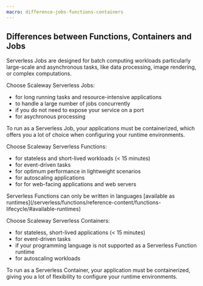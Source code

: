 ```yaml
---
macro: difference-jobs-functions-containers
---
```


<Lightbox src="serverless-decision-tree.webp" alt="" />

## Differences between Functions, Containers and Jobs

Serverless Jobs are designed for batch computing workloads particularly large-scale and asynchronous tasks, like data processing, image rendering, or complex computations.

Choose Scaleway Serverless Jobs:

- for long running tasks and resource-intensive applications
- to handle a large number of jobs concurrently
- if you do not need to expose your service on a port
- for asychronous processing

<Message type="note">
  To run as a Serverless Job, your applications must be containerized, which offers you a lot of choice when configuring your runtime environments.
</Message>

Choose Scaleway Serverless Functions:

- for stateless and short-lived workloads (< 15 minutes)
- for event-driven tasks
- for optimum performance in lightweight scenarios
- for autoscaling applications
- for for web-facing applications and web servers

<Message type="note">
  Serverless Functions can only be written in languages [available as runtimes](/serverless/functions/reference-content/functions-lifecycle/#available-runtimes)
</Message>

Choose Scaleway Serverless Containers:

- for stateless, short-lived applications (< 15 minutes)
- for event-driven tasks
- if your programming language is not supported as a Serverless Function runtime
- for autoscaling workloads

<Message type="note">
  To run as a Serverless Container, your application must be containerized, giving you a lot of flexibility to configure your runtime environments.
</Message>